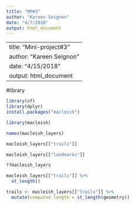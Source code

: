 ```yaml
---
title: "MP#3"
author: "Kareen Seignon"
date: "4/7/2018"
output: html_document
---
```


---
title: "Mini-project#3"
author: "Kareen Seignon"
date: "4/15/2018"
output: html_document
---
#library
```r
library(sf)
library(dplyr)
install.packages("macleish") 
```
```r
library(macleish)
```
```r
names(macleish_layers)
```
```r
macleish_layers[["trails"]]
```
```r
macleish_layers[["landmarks"]]
```
```r
??macleish_layers
```
```r
macleish_layers[["trails"]] %>%
  st_length()
```
```r
trails <- macleish_layers[["trails"]] %>%
  mutate(computed_length = st_length(geometry))
```

